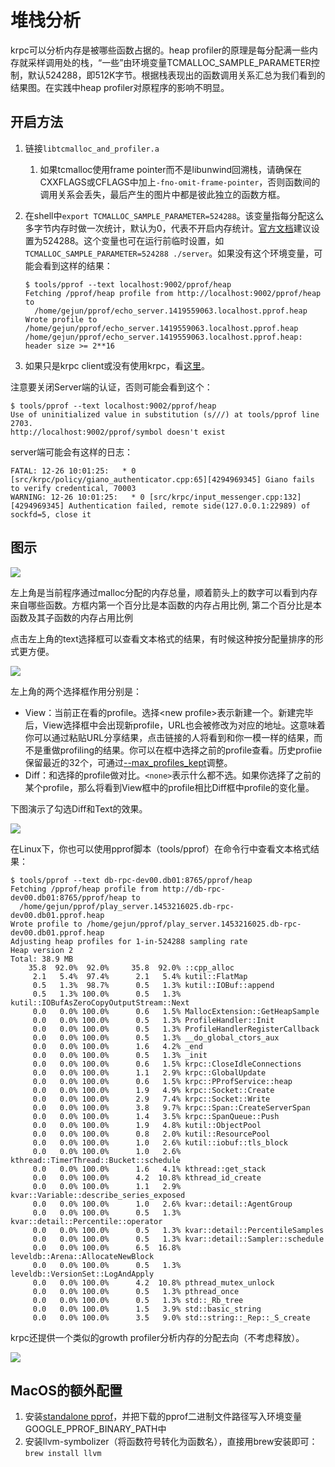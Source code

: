 # 堆栈分析

krpc可以分析内存是被哪些函数占据的。heap profiler的原理是每分配满一些内存就采样调用处的栈，“一些”由环境变量TCMALLOC_SAMPLE_PARAMETER控制，默认524288，即512K字节。根据栈表现出的函数调用关系汇总为我们看到的结果图。在实践中heap profiler对原程序的影响不明显。

## 开启方法

1. 链接`libtcmalloc_and_profiler.a`

   1. 如果tcmalloc使用frame pointer而不是libunwind回溯栈，请确保在CXXFLAGS或CFLAGS中加上`-fno-omit-frame-pointer`，否则函数间的调用关系会丢失，最后产生的图片中都是彼此独立的函数方框。

2. 在shell中`export TCMALLOC_SAMPLE_PARAMETER=524288`。该变量指每分配这么多字节内存时做一次统计，默认为0，代表不开启内存统计。[官方文档](http://goog-perftools.sourceforge.net/doc/tcmalloc.html)建议设置为524288。这个变量也可在运行前临时设置，如`TCMALLOC_SAMPLE_PARAMETER=524288 ./server`。如果没有这个环境变量，可能会看到这样的结果：

   ```
   $ tools/pprof --text localhost:9002/pprof/heap           
   Fetching /pprof/heap profile from http://localhost:9002/pprof/heap to
     /home/gejun/pprof/echo_server.1419559063.localhost.pprof.heap
   Wrote profile to /home/gejun/pprof/echo_server.1419559063.localhost.pprof.heap
   /home/gejun/pprof/echo_server.1419559063.localhost.pprof.heap: header size >= 2**16
   ```

3. 如果只是krpc client或没有使用krpc，看[这里](dummy_server.mdx)。

注意要关闭Server端的认证，否则可能会看到这个：

```
$ tools/pprof --text localhost:9002/pprof/heap
Use of uninitialized value in substitution (s///) at tools/pprof line 2703.
http://localhost:9002/pprof/symbol doesn't exist
```

server端可能会有这样的日志：

```
FATAL: 12-26 10:01:25:   * 0 [src/krpc/policy/giano_authenticator.cpp:65][4294969345] Giano fails to verify credentical, 70003
WARNING: 12-26 10:01:25:   * 0 [src/krpc/input_messenger.cpp:132][4294969345] Authentication failed, remote side(127.0.0.1:22989) of sockfd=5, close it
```

## 图示


<img src={heap_profiler_1}/>

左上角是当前程序通过malloc分配的内存总量，顺着箭头上的数字可以看到内存来自哪些函数。方框内第一个百分比是本函数的内存占用比例, 第二个百分比是本函数及其子函数的内存占用比例

点击左上角的text选择框可以查看文本格式的结果，有时候这种按分配量排序的形式更方便。

<img src={heap_profiler_2}/>

左上角的两个选择框作用分别是：

- View：当前正在看的profile。选择\<new profile\>表示新建一个。新建完毕后，View选择框中会出现新profile，URL也会被修改为对应的地址。这意味着你可以通过粘贴URL分享结果，点击链接的人将看到和你一模一样的结果，而不是重做profiling的结果。你可以在框中选择之前的profile查看。历史profiie保留最近的32个，可通过[--max_profiles_kept](http://krpc.baidu.com:8765/flags/max_profiles_kept)调整。
- Diff：和选择的profile做对比。`<none>`表示什么都不选。如果你选择了之前的某个profile，那么将看到View框中的profile相比Diff框中profile的变化量。

下图演示了勾选Diff和Text的效果。

<img src={heap_profiler_3}/>

在Linux下，你也可以使用pprof脚本（tools/pprof）在命令行中查看文本格式结果：

```
$ tools/pprof --text db-rpc-dev00.db01:8765/pprof/heap    
Fetching /pprof/heap profile from http://db-rpc-dev00.db01:8765/pprof/heap to
  /home/gejun/pprof/play_server.1453216025.db-rpc-dev00.db01.pprof.heap
Wrote profile to /home/gejun/pprof/play_server.1453216025.db-rpc-dev00.db01.pprof.heap
Adjusting heap profiles for 1-in-524288 sampling rate
Heap version 2
Total: 38.9 MB
    35.8  92.0%  92.0%     35.8  92.0% ::cpp_alloc
     2.1   5.4%  97.4%      2.1   5.4% kutil::FlatMap
     0.5   1.3%  98.7%      0.5   1.3% kutil::IOBuf::append
     0.5   1.3% 100.0%      0.5   1.3% kutil::IOBufAsZeroCopyOutputStream::Next
     0.0   0.0% 100.0%      0.6   1.5% MallocExtension::GetHeapSample
     0.0   0.0% 100.0%      0.5   1.3% ProfileHandler::Init
     0.0   0.0% 100.0%      0.5   1.3% ProfileHandlerRegisterCallback
     0.0   0.0% 100.0%      0.5   1.3% __do_global_ctors_aux
     0.0   0.0% 100.0%      1.6   4.2% _end
     0.0   0.0% 100.0%      0.5   1.3% _init
     0.0   0.0% 100.0%      0.6   1.5% krpc::CloseIdleConnections
     0.0   0.0% 100.0%      1.1   2.9% krpc::GlobalUpdate
     0.0   0.0% 100.0%      0.6   1.5% krpc::PProfService::heap
     0.0   0.0% 100.0%      1.9   4.9% krpc::Socket::Create
     0.0   0.0% 100.0%      2.9   7.4% krpc::Socket::Write
     0.0   0.0% 100.0%      3.8   9.7% krpc::Span::CreateServerSpan
     0.0   0.0% 100.0%      1.4   3.5% krpc::SpanQueue::Push
     0.0   0.0% 100.0%      1.9   4.8% kutil::ObjectPool
     0.0   0.0% 100.0%      0.8   2.0% kutil::ResourcePool
     0.0   0.0% 100.0%      1.0   2.6% kutil::iobuf::tls_block
     0.0   0.0% 100.0%      1.0   2.6% kthread::TimerThread::Bucket::schedule
     0.0   0.0% 100.0%      1.6   4.1% kthread::get_stack
     0.0   0.0% 100.0%      4.2  10.8% kthread_id_create
     0.0   0.0% 100.0%      1.1   2.9% kvar::Variable::describe_series_exposed
     0.0   0.0% 100.0%      1.0   2.6% kvar::detail::AgentGroup
     0.0   0.0% 100.0%      0.5   1.3% kvar::detail::Percentile::operator
     0.0   0.0% 100.0%      0.5   1.3% kvar::detail::PercentileSamples
     0.0   0.0% 100.0%      0.5   1.3% kvar::detail::Sampler::schedule
     0.0   0.0% 100.0%      6.5  16.8% leveldb::Arena::AllocateNewBlock
     0.0   0.0% 100.0%      0.5   1.3% leveldb::VersionSet::LogAndApply
     0.0   0.0% 100.0%      4.2  10.8% pthread_mutex_unlock
     0.0   0.0% 100.0%      0.5   1.3% pthread_once
     0.0   0.0% 100.0%      0.5   1.3% std::_Rb_tree
     0.0   0.0% 100.0%      1.5   3.9% std::basic_string
     0.0   0.0% 100.0%      3.5   9.0% std::string::_Rep::_S_create
```

krpc还提供一个类似的growth profiler分析内存的分配去向（不考虑释放）。 


<img src={growth_profiler}/>

## MacOS的额外配置

1. 安装[standalone pprof](https://github.com/google/pprof)，并把下载的pprof二进制文件路径写入环境变量GOOGLE_PPROF_BINARY_PATH中
2. 安装llvm-symbolizer（将函数符号转化为函数名），直接用brew安装即可：`brew install llvm`
